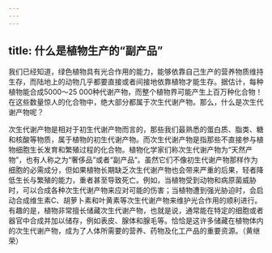 ```yaml
---
---
---
```

title: 什么是植物生产的“副产品”
---




我们已经知道，绿色植物具有光合作用的能力，能够依靠自己生产的营养物质维持生存，而陆地上的动物几乎都要直接或者间接地依靠植物才能生存。据估计，每种植物能合成5000～25 000种代谢产物，而整个植物界可能产生上百万种化合物！在这些数量惊人的化合物中，绝大部分都属于次生代谢产物。那么，什么是次生代谢产物呢？

次生代谢产物是相对于初生代谢产物而言的，那些我们最熟悉的蛋白质、脂类、糖和核酸等物质，属于植物的初生代谢产物。而次生代谢产物是指那些不直接参与植物细胞生长发育和繁殖过程的化合物。植物化学家们称次生代谢产物为“天然产物”，也有人称之为“奢侈品”或者“副产品”。虽然它们不像初生代谢产物那样作为细胞的必需成分，但如果植物长期缺乏次生代谢产物也会带来严重的后果，轻者降低生长与繁殖的能力，重者甚至导致死亡。例如，当植物受到动物和病原菌威胁时，可以合成各种次生代谢产物来应对可能的伤害；当植物遭到强光胁迫时，会启动合成维生素C、胡萝卜素和叶黄素等次生代谢产物来维护光合作用的顺利进行。有趣的是，植物非常擅长储藏次生代谢产物，也就是说，通常能在特定的细胞或者器官中合成并加以储存，例如表皮、腺体和腺毛等。恰恰是这许多储藏在植物体内的次生代谢产物，成为了人体所需要的营养、药物及化工产品的重要资源。（黄继荣）
